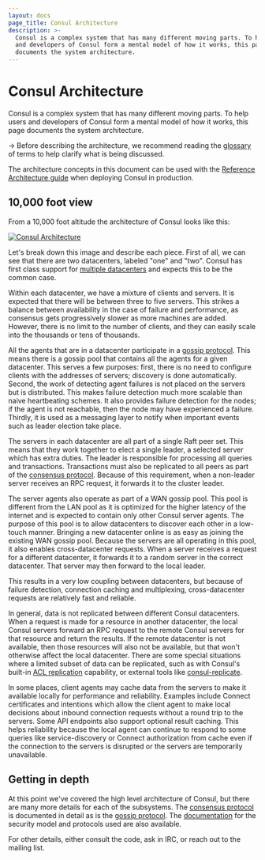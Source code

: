 ```yaml
---
layout: docs
page_title: Consul Architecture
description: >-
  Consul is a complex system that has many different moving parts. To help users
  and developers of Consul form a mental model of how it works, this page
  documents the system architecture.
---
```


# Consul Architecture

Consul is a complex system that has many different moving parts. To help
users and developers of Consul form a mental model of how it works, this
page documents the system architecture.

-> Before describing the architecture, we recommend reading the
[glossary](/docs/install/glossary) of terms to help
clarify what is being discussed.

The architecture concepts in this document can be used with the [Reference Architecture guide](https://learn.hashicorp.com/tutorials/consul/reference-architecture?utm_source=consul.io&utm_medium=docs) when deploying Consul in production.

## 10,000 foot view

From a 10,000 foot altitude the architecture of Consul looks like this:

[![Consul Architecture](/img/consul-arch.png)](/img/consul-arch.png)

Let's break down this image and describe each piece. First of all, we can see
that there are two datacenters, labeled "one" and "two". Consul has first
class support for [multiple datacenters](https://learn.hashicorp.com/tutorials/consul/federation-gossip-wan) and
expects this to be the common case.

Within each datacenter, we have a mixture of clients and servers. It is expected
that there will be between three to five servers. This strikes a balance between
availability in the case of failure and performance, as consensus gets progressively
slower as more machines are added. However, there is no limit to the number of clients,
and they can easily scale into the thousands or tens of thousands.

All the agents that are in a datacenter participate in a [gossip protocol](/docs/architecture/gossip).
This means there is a gossip pool that contains all the agents for a given datacenter. This serves
a few purposes: first, there is no need to configure clients with the addresses of servers;
discovery is done automatically. Second, the work of detecting agent failures
is not placed on the servers but is distributed. This makes failure detection much more
scalable than naive heartbeating schemes. It also provides failure detection for the nodes; if the agent is not reachable, then the node may have experienced a failure. Thirdly, it is used as a messaging layer to notify
when important events such as leader election take place.

The servers in each datacenter are all part of a single Raft peer set. This means that
they work together to elect a single leader, a selected server which has extra duties. The leader
is responsible for processing all queries and transactions. Transactions must also be replicated to
all peers as part of the [consensus protocol](/docs/architecture/consensus). Because of this
requirement, when a non-leader server receives an RPC request, it forwards it to the cluster leader.

The server agents also operate as part of a WAN gossip pool. This pool is different from the LAN pool
as it is optimized for the higher latency of the internet and is expected to contain only
other Consul server agents. The purpose of this pool is to allow datacenters to discover each
other in a low-touch manner. Bringing a new datacenter online is as easy as joining the existing
WAN gossip pool. Because the servers are all operating in this pool, it also enables cross-datacenter
requests. When a server receives a request for a different datacenter, it forwards it to a random
server in the correct datacenter. That server may then forward to the local leader.

This results in a very low coupling between datacenters, but because of failure detection,
connection caching and multiplexing, cross-datacenter requests are relatively fast and reliable.

In general, data is not replicated between different Consul datacenters. When a
request is made for a resource in another datacenter, the local Consul servers forward
an RPC request to the remote Consul servers for that resource and return the results.
If the remote datacenter is not available, then those resources will also not be
available, but that won't otherwise affect the local datacenter. There are some special
situations where a limited subset of data can be replicated, such as with Consul's built-in
[ACL replication](https://learn.hashicorp.com/tutorials/consul/access-control-replication-multiple-datacenters) capability, or
external tools like [consul-replicate](https://github.com/hashicorp/consul-replicate).

In some places, client agents may cache data from the servers to make it
available locally for performance and reliability. Examples include Connect
certificates and intentions which allow the client agent to make local decisions
about inbound connection requests without a round trip to the servers. Some API
endpoints also support optional result caching. This helps reliability because
the local agent can continue to respond to some queries like service-discovery
or Connect authorization from cache even if the connection to the servers is
disrupted or the servers are temporarily unavailable.

## Getting in depth

At this point we've covered the high level architecture of Consul, but there are many
more details for each of the subsystems. The [consensus protocol](/docs/architecture/consensus) is
documented in detail as is the [gossip protocol](/docs/architecture/gossip). The [documentation](/docs/security)
for the security model and protocols used are also available.

For other details, either consult the code, ask in IRC, or reach out to the mailing list.
